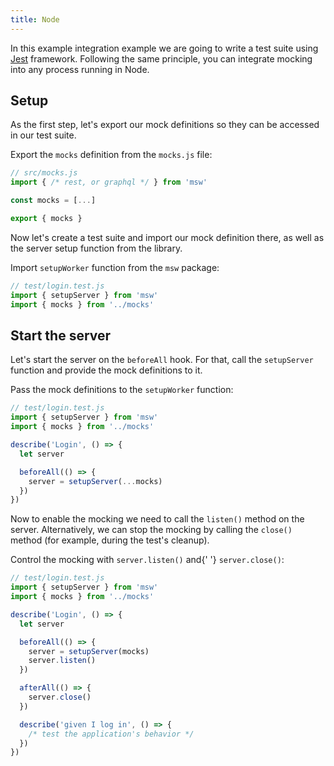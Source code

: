 ```yaml
---
title: Node
---
```


In this example integration example we are going to write a test suite using [Jest](https://jestjs.io/) framework. Following the same principle, you can integrate mocking into any process running in Node.

## Setup

As the first step, let's export our mock definitions so they can be accessed in our test suite.

<Action>
  Export the <code>mocks</code> definition from the <code>mocks.js</code> file:
</Action>

```js showLineNumbers focusedLines=6
// src/mocks.js
import { /* rest, or graphql */ } from 'msw'

const mocks = [...]

export { mocks }
```

Now let's create a test suite and import our mock definition there, as well as the server setup function from the library.

<Action>
  Import <code>setupWorker</code> function from the <code>msw</code> package:
</Action>

```js showLineNumbers focusedLines=2-3
// test/login.test.js
import { setupServer } from 'msw'
import { mocks } from '../mocks'
```

## Start the server

Let's start the server on the `beforeAll` hook. For that, call the `setupServer` function and provide the mock definitions to it.

<Action>
  Pass the mock definitions to the <code>setupWorker</code> function:
</Action>

```js showLineNumbers focusedLines=6,9
// test/login.test.js
import { setupServer } from 'msw'
import { mocks } from '../mocks'

describe('Login', () => {
  let server

  beforeAll(() => {
    server = setupServer(...mocks)
  })
})
```

Now to enable the mocking we need to call the `listen()` method on the server. Alternatively, we can stop the mocking by calling the `close()` method (for example, during the test's cleanup).

<Action>
  Control the mocking with <code>server.listen()</code> and{' '}
  <code>server.close()</code>:
</Action>

```js showLineNumbers focusedLines=10,14
// test/login.test.js
import { setupServer } from 'msw'
import { mocks } from '../mocks'

describe('Login', () => {
  let server

  beforeAll(() => {
    server = setupServer(mocks)
    server.listen()
  })

  afterAll(() => {
    server.close()
  })

  describe('given I log in', () => {
    /* test the application's behavior */
  })
})
```
